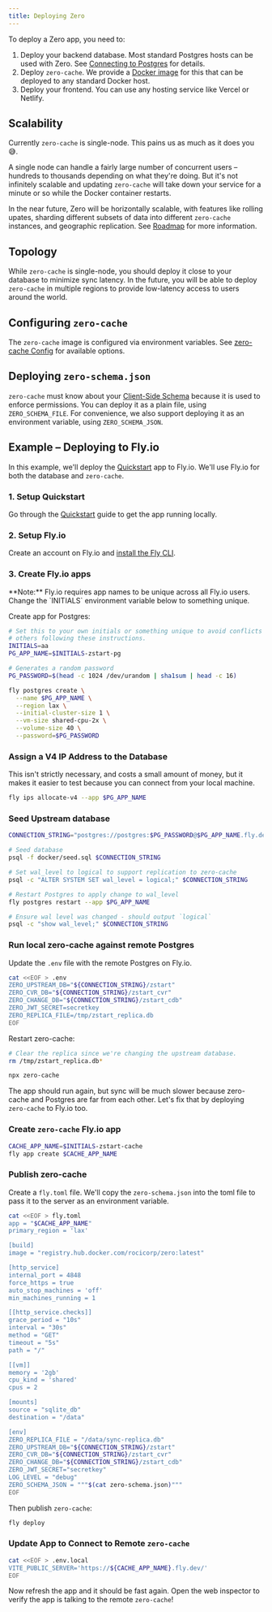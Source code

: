 ```yaml
---
title: Deploying Zero
---
```


To deploy a Zero app, you need to:

1. Deploy your backend database. Most standard Postgres hosts can be used with Zero. See [Connecting to Postgres](connecting-to-postgres) for details.
1. Deploy `zero-cache`. We provide a [Docker image](https://hub.docker.com/r/rocicorp/zero) for this that can be deployed to any standard Docker host.
1. Deploy your frontend. You can use any hosting service like Vercel or Netlify.

## Scalability

Currently `zero-cache` is single-node. This pains us as much as it does you 😅.

A single node can handle a fairly large number of concurrent users – hundreds to thousands depending on what they're doing. But it's not infinitely scalable and updating `zero-cache` will take down your service for a minute or so while the Docker container restarts.

In the near future, Zero will be horizontally scalable, with features like rolling upates, sharding different subsets of data into different `zero-cache` instances, and geographic replication. See [Roadmap](roadmap) for more information.

## Topology

While `zero-cache` is single-node, you should deploy it close to your database to minimize sync latency. In the future, you will be able to deploy `zero-cache` in multiple regions to provide low-latency access to users around the world.

## Configuring `zero-cache`

The `zero-cache` image is configured via environment variables. See [zero-cache Config](./zero-cache-config) for available options.

## Deploying `zero-schema.json`

`zero-cache` must know about your [Client-Side Schema](schema-management) because it is used to enforce permissions. You can deploy it as a plain file, using `ZERO_SCHEMA_FILE`. For convenience, we also support deploying it as an environment variable, using `ZERO_SCHEMA_JSON`.

## Example – Deploying to Fly.io

In this example, we'll deploy the [Quickstart](../welcome/quickstart) app to Fly.io. We'll use Fly.io for both the database and `zero-cache`.

### 1. Setup Quickstart

Go through the [Quickstart](../welcome/quickstart) guide to get the app running locally.

### 2. Setup Fly.io

Create an account on Fly.io and [install the Fly CLI](https://fly.io/docs/flyctl/install/).

### 3. Create Fly.io apps

<Note type="warning">
  <aside>
    **Note:** Fly.io requires app names to be unique across all Fly.io users. Change the `INITIALS` environment variable below to something unique.
  </aside>
</Note>

Create app for Postgres:

```bash
# Set this to your own initials or something unique to avoid conflicts with
# others following these instructions.
INITIALS=aa
PG_APP_NAME=$INITIALS-zstart-pg

# Generates a random password
PG_PASSWORD=$(head -c 1024 /dev/urandom | sha1sum | head -c 16)

fly postgres create \
  --name $PG_APP_NAME \
  --region lax \
  --initial-cluster-size 1 \
  --vm-size shared-cpu-2x \
  --volume-size 40 \
  --password=$PG_PASSWORD
```

### Assign a V4 IP Address to the Database

This isn't strictly necessary, and costs a small amount of money, but it makes it easier to test because you can connect from your local machine.

```bash
fly ips allocate-v4 --app $PG_APP_NAME
```

### Seed Upstream database

```bash
CONNECTION_STRING="postgres://postgres:$PG_PASSWORD@$PG_APP_NAME.fly.dev:5432"

# Seed database
psql -f docker/seed.sql $CONNECTION_STRING

# Set wal_level to logical to support replication to zero-cache
psql -c "ALTER SYSTEM SET wal_level = logical;" $CONNECTION_STRING

# Restart Postgres to apply change to wal_level
fly postgres restart --app $PG_APP_NAME

# Ensure wal level was changed - should output `logical`
psql -c "show wal_level;" $CONNECTION_STRING
```

### Run local zero-cache against remote Postgres

Update the `.env` file with the remote Postgres on Fly.io.

```bash
cat <<EOF > .env
ZERO_UPSTREAM_DB="${CONNECTION_STRING}/zstart"
ZERO_CVR_DB="${CONNECTION_STRING}/zstart_cvr"
ZERO_CHANGE_DB="${CONNECTION_STRING}/zstart_cdb"
ZERO_JWT_SECRET=secretkey
ZERO_REPLICA_FILE=/tmp/zstart_replica.db
EOF
```

Restart zero-cache:

```bash
# Clear the replica since we're changing the upstream database.
rm /tmp/zstart_replica.db*

npx zero-cache
```

The app should run again, but sync will be much slower because zero-cache and Postgres are far from each other. Let's fix that by deploying `zero-cache` to Fly.io too.

### Create `zero-cache` Fly.io app

```bash
CACHE_APP_NAME=$INITIALS-zstart-cache
fly app create $CACHE_APP_NAME
```

### Publish zero-cache

Create a `fly.toml` file. We'll copy the `zero-schema.json` into the toml file to pass it to the server as an environment variable.

```bash
cat <<EOF > fly.toml
app = "$CACHE_APP_NAME"
primary_region = 'lax'

[build]
image = "registry.hub.docker.com/rocicorp/zero:latest"

[http_service]
internal_port = 4848
force_https = true
auto_stop_machines = 'off'
min_machines_running = 1

[[http_service.checks]]
grace_period = "10s"
interval = "30s"
method = "GET"
timeout = "5s"
path = "/"

[[vm]]
memory = '2gb'
cpu_kind = 'shared'
cpus = 2

[mounts]
source = "sqlite_db"
destination = "/data"

[env]
ZERO_REPLICA_FILE = "/data/sync-replica.db"
ZERO_UPSTREAM_DB="${CONNECTION_STRING}/zstart"
ZERO_CVR_DB="${CONNECTION_STRING}/zstart_cvr"
ZERO_CHANGE_DB="${CONNECTION_STRING}/zstart_cdb"
ZERO_JWT_SECRET="secretkey"
LOG_LEVEL = "debug"
ZERO_SCHEMA_JSON = """$(cat zero-schema.json)"""
EOF
```

Then publish `zero-cache`:

```bash
fly deploy
```

### Update App to Connect to Remote `zero-cache`

```bash
cat <<EOF > .env.local
VITE_PUBLIC_SERVER='https://${CACHE_APP_NAME}.fly.dev/'
EOF
```

Now refresh the app and it should be fast again. Open the web inspector to verify the app is talking to the remote `zero-cache`!

